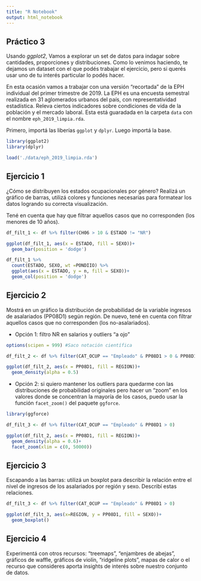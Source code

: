 ```yaml
---
title: "R Notebook"
output: html_notebook
---
```


## Práctico 3

Usando *ggplot2*, Vamos a explorar un set de datos para indagar sobre cantidades, proporciones y distribuciones. Como lo venimos haciendo, te dejamos un dataset con el que podés trabajar el ejercicio, pero si querés usar uno de tu interés particular lo podés hacer. 

En esta ocasión vamos a trabajar con una versión "recortada" de la EPH individual del primer trimestre de 2019. La EPH es una encuesta semestral realizada en 31 aglomerados urbanos del país, con representatividad estadística. Releva ciertos indicadores sobre condiciones de vida de la población y el mercado laboral. Esta está guaradada en la carpeta `data` con el nombre `eph_2019_limpia.rda`. 

Primero, importá las liberías `ggplot` y `dplyr`. Luego importá la base. 

```r
library(ggplot2)
library(dplyr)

load('./data/eph_2019_limpia.rda')
```


## Ejercicio 1

¿Cómo se distribuyen los estados ocupacionales por género? Realizá un gráfico de barras, utilizá colores y funciones necesarias para formatear los datos logrando su correcta visualización. 

Tené en cuenta que hay que filtrar aquellos casos que no corresponden (los menores de 10 años).

```r
df_filt_1 <- df %>% filter(CH06 > 10 & ESTADO != "NR")

ggplot(df_filt_1, aes(x = ESTADO, fill = SEXO))+
  geom_bar(position = 'dodge')

df_filt_1 %>%
  count(ESTADO, SEXO, wt =PONDIIO) %>%
  ggplot(aes(x = ESTADO, y = n, fill = SEXO))+
  geom_col(position = 'dodge')
```

## Ejercicio 2

Mostrá en un gráfico la distribución de probabilidad de la variable ingresos de asalariados (PP08D1) según región. De nuevo, tené en cuenta con filtrar aquellos casos que no corresponden (los no-asalariados).

- Opción 1: filtro NR en salarios y outliers "a ojo"

```r
options(scipen = 999) #Saco notación científica

df_filt_2 <- df %>% filter(CAT_OCUP == "Empleado" & PP08D1 > 0 & PP08D1 < 150000)

ggplot(df_filt_2, aes(x = PP08D1, fill = REGION))+
  geom_density(alpha = 0.5)
```

- Opción 2: si quiero mantener los outliers para quedarme con las distribuciones de probabilidad originales pero hacer un "zoom" en los valores donde se concentran la mayoría de los casos, puedo usar la función `facet_zoom()` del paquete `ggforce`.

```r
library(ggforce)

df_filt_3 <- df %>% filter(CAT_OCUP == "Empleado" & PP08D1 > 0) 

ggplot(df_filt_2, aes(x = PP08D1, fill = REGION))+
  geom_density(alpha = 0.6)+
  facet_zoom(xlim = c(0, 50000))
```



## Ejercicio 3

Escapando a las barras: utilizá un boxplot para describir la relación entre el nivel de ingresos de los asalariados por región y sexo. Describí estas relaciones.

```r
df_filt_3 <- df %>% filter(CAT_OCUP == "Empleado" & PP08D1 > 0)

ggplot(df_filt_3, aes(x=REGION, y = PP08D1, fill = SEXO))+
  geom_boxplot()
```

## Ejercicio 4

Experimentá con otros recursos: “treemaps”, “enjambres de abejas”, gráficos de waffle, gráficos de violín, “ridgeline plots”, mapas de calor o el recurso que consideres aporta insights de interés sobre nuestro conjunto de datos. 

```r

```


